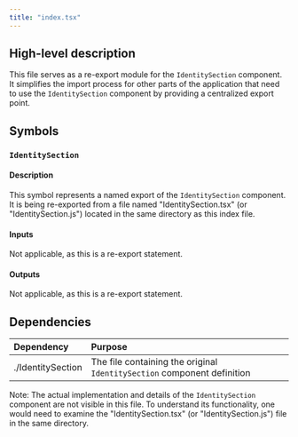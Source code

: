 ```yaml
---
title: "index.tsx"
---
```


## High-level description

This file serves as a re-export module for the `IdentitySection` component. It simplifies the import process for other parts of the application that need to use the `IdentitySection` component by providing a centralized export point.

## Symbols

### `IdentitySection`

#### Description

This symbol represents a named export of the `IdentitySection` component. It is being re-exported from a file named "IdentitySection.tsx" (or "IdentitySection.js") located in the same directory as this index file.

#### Inputs

Not applicable, as this is a re-export statement.

#### Outputs

Not applicable, as this is a re-export statement.

## Dependencies

| Dependency | Purpose |
|:-----------|:--------|
| ./IdentitySection | The file containing the original `IdentitySection` component definition |

Note: The actual implementation and details of the `IdentitySection` component are not visible in this file. To understand its functionality, one would need to examine the "IdentitySection.tsx" (or "IdentitySection.js") file in the same directory.